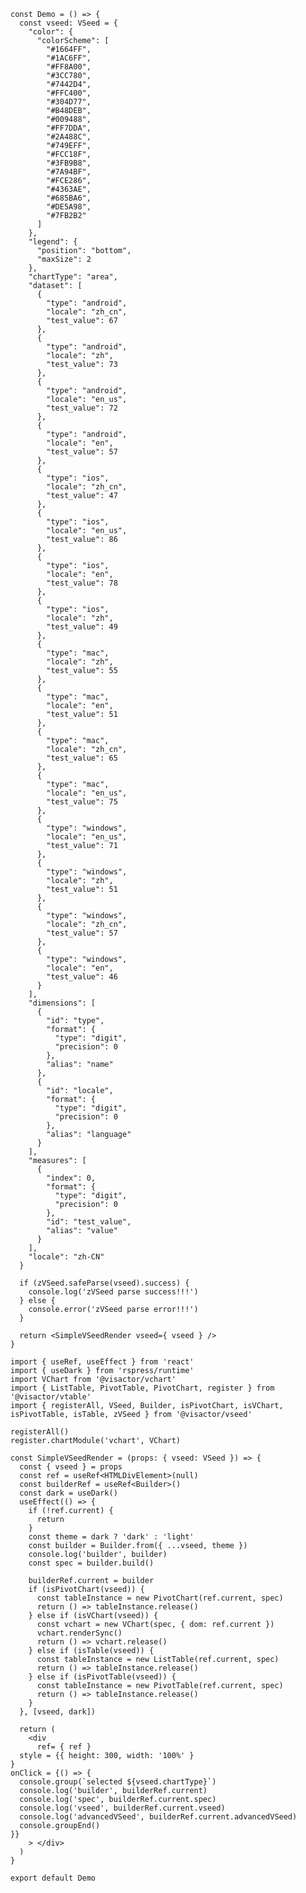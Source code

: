 ```tsx
const Demo = () => {
  const vseed: VSeed = {
    "color": {
      "colorScheme": [
        "#1664FF",
        "#1AC6FF",
        "#FF8A00",
        "#3CC780",
        "#7442D4",
        "#FFC400",
        "#304D77",
        "#B48DEB",
        "#009488",
        "#FF7DDA",
        "#2A488C",
        "#749EFF",
        "#FCC18F",
        "#3FB9B8",
        "#7A94BF",
        "#FCE286",
        "#4363AE",
        "#685BA6",
        "#DE5A98",
        "#7FB2B2"
      ]
    },
    "legend": {
      "position": "bottom",
      "maxSize": 2
    },
    "chartType": "area",
    "dataset": [
      {
        "type": "android",
        "locale": "zh_cn",
        "test_value": 67
      },
      {
        "type": "android",
        "locale": "zh",
        "test_value": 73
      },
      {
        "type": "android",
        "locale": "en_us",
        "test_value": 72
      },
      {
        "type": "android",
        "locale": "en",
        "test_value": 57
      },
      {
        "type": "ios",
        "locale": "zh_cn",
        "test_value": 47
      },
      {
        "type": "ios",
        "locale": "en_us",
        "test_value": 86
      },
      {
        "type": "ios",
        "locale": "en",
        "test_value": 78
      },
      {
        "type": "ios",
        "locale": "zh",
        "test_value": 49
      },
      {
        "type": "mac",
        "locale": "zh",
        "test_value": 55
      },
      {
        "type": "mac",
        "locale": "en",
        "test_value": 51
      },
      {
        "type": "mac",
        "locale": "zh_cn",
        "test_value": 65
      },
      {
        "type": "mac",
        "locale": "en_us",
        "test_value": 75
      },
      {
        "type": "windows",
        "locale": "en_us",
        "test_value": 71
      },
      {
        "type": "windows",
        "locale": "zh",
        "test_value": 51
      },
      {
        "type": "windows",
        "locale": "zh_cn",
        "test_value": 57
      },
      {
        "type": "windows",
        "locale": "en",
        "test_value": 46
      }
    ],
    "dimensions": [
      {
        "id": "type",
        "format": {
          "type": "digit",
          "precision": 0
        },
        "alias": "name"
      },
      {
        "id": "locale",
        "format": {
          "type": "digit",
          "precision": 0
        },
        "alias": "language"
      }
    ],
    "measures": [
      {
        "index": 0,
        "format": {
          "type": "digit",
          "precision": 0
        },
        "id": "test_value",
        "alias": "value"
      }
    ],
    "locale": "zh-CN"
  }

  if (zVSeed.safeParse(vseed).success) {
    console.log('zVSeed parse success!!!')
  } else {
    console.error('zVSeed parse error!!!')
  }

  return <SimpleVSeedRender vseed={ vseed } />
}

import { useRef, useEffect } from 'react'
import { useDark } from 'rspress/runtime'
import VChart from '@visactor/vchart'
import { ListTable, PivotTable, PivotChart, register } from '@visactor/vtable'
import { registerAll, VSeed, Builder, isPivotChart, isVChart, isPivotTable, isTable, zVSeed } from '@visactor/vseed'

registerAll()
register.chartModule('vchart', VChart)

const SimpleVSeedRender = (props: { vseed: VSeed }) => {
  const { vseed } = props
  const ref = useRef<HTMLDivElement>(null)
  const builderRef = useRef<Builder>()
  const dark = useDark()
  useEffect(() => {
    if (!ref.current) {
      return
    }
    const theme = dark ? 'dark' : 'light'
    const builder = Builder.from({ ...vseed, theme })
    console.log('builder', builder)
    const spec = builder.build()

    builderRef.current = builder
    if (isPivotChart(vseed)) {
      const tableInstance = new PivotChart(ref.current, spec)
      return () => tableInstance.release()
    } else if (isVChart(vseed)) {
      const vchart = new VChart(spec, { dom: ref.current })
      vchart.renderSync()
      return () => vchart.release()
    } else if (isTable(vseed)) {
      const tableInstance = new ListTable(ref.current, spec)
      return () => tableInstance.release()
    } else if (isPivotTable(vseed)) {
      const tableInstance = new PivotTable(ref.current, spec)
      return () => tableInstance.release()
    }
  }, [vseed, dark])

  return (
    <div
      ref= { ref }
  style = {{ height: 300, width: '100%' }
}
onClick = {() => {
  console.group(`selected ${vseed.chartType}`)
  console.log('builder', builderRef.current)
  console.log('spec', builderRef.current.spec)
  console.log('vseed', builderRef.current.vseed)
  console.log('advancedVSeed', builderRef.current.advancedVSeed)
  console.groupEnd()
}}
    > </div>
  )
}

export default Demo
```